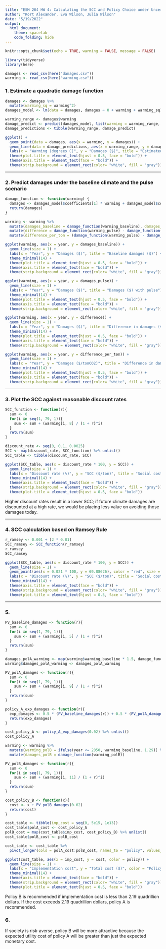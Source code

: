 ```yaml
---
title: "ESM 204 HW 4: Calculating the SCC and Policy Choice under Uncertainty"
author: "Kort Alexander, Eva Wilson, Julia Wilson"
date: "5/19/2022"
output: 
  html_document:
    theme: spacelab
    code_folding: hide
---
```


```r
knitr::opts_chunk$set(echo = TRUE, warning = FALSE, message = FALSE)

library(tidyverse)
library(here)
```

```r
damages <- read_csv(here("damages.csv"))
warming <- read_csv(here("warming.csv"))
```

### 1. Estimate a quadratic damage function 

```r
damages <- damages %>% 
  mutate(warming_sq = warming^2)
damages_model <- lm(data = damages, damages ~ 0 + warming + warming_sq)

warming_range <- damages$warming
damage_predict <- predict(damages_model, list(warming = warming_range, warming_sq = warming_range^2))
damage_predictions <- tibble(warming_range, damage_predict)

ggplot() +
  geom_point(data = damages, aes(x = warming, y = damages)) +
  geom_line(data = damage_predictions, aes(x = warming_range, y = damage_predict), color = "blue") +
  labs(x = "Warming (degrees C)", y = "Damages ($)", title = "Estimated damages (USD) per unit of additional warming (Celsius)") +
  theme(plot.title = element_text(hjust = 0.5, face = "bold")) +
  theme(axis.title = element_text(face = "bold")) +
  theme(strip.background = element_rect(color= "white", fill = "gray"))
```

***

### 2. Predict damages under the baseline climate and the pulse scenario

```r
damage_function <- function(warming) {
  damages <- damages_model$coefficients[1] * warming + damages_model$coefficients[2] * (warming^2)
  return(damages)
}
```

```r
warming <- warming %>% 
  mutate(damages_baseline = damage_function(warming_baseline), damages_pulse = damage_function(warming_pulse)) %>% 
  mutate(difference = damage_function(warming_pulse) - damage_function(warming_baseline)) %>% 
  mutate(difference_per_ton = (damage_function(warming_pulse) - damage_function(warming_baseline)) / 35000000000 )

ggplot(warming, aes(x = year, y = damages_baseline)) +
  geom_line(size = 1) +
  labs(x = "Year", y = "Damages ($)", title = "Baseline damages ($)") +
  theme_minimal(14) +
  theme(plot.title = element_text(hjust = 0.5, face = "bold")) +
  theme(axis.title = element_text(face = "bold")) +
  theme(strip.background = element_rect(color= "white", fill = "gray"))

ggplot(warming, aes(x = year, y = damages_pulse)) +
  geom_line(size = 1) +
  labs(x = "Year", y = "Damages ($)", title = "Damages ($) with pulse") +
  theme_minimal(14) +
  theme(plot.title = element_text(hjust = 0.5, face = "bold")) +
  theme(axis.title = element_text(face = "bold")) +
  theme(strip.background = element_rect(color= "white", fill = "gray"))

ggplot(warming, aes(x = year, y = difference)) +
  geom_line(size = 1) +
  labs(x = "Year", y = "Damages ($)", title = "Difference in damages ($) with pulse") +
  theme_minimal(14) +
  theme(plot.title = element_text(hjust = 0.5, face = "bold")) +
  theme(axis.title = element_text(face = "bold")) +
  theme(strip.background = element_rect(color= "white", fill = "gray"))

ggplot(warming, aes(x = year, y = difference_per_ton)) +
  geom_line(size = 1) +
  labs(x = "Year", y = "Damages ($/tonCO2)", title = "Difference in damages with pulse per ton of CO2") +
  theme_minimal(14) +
  theme(plot.title = element_text(hjust = 0.5, face = "bold")) +
  theme(axis.title = element_text(face = "bold")) +
  theme(strip.background = element_rect(color= "white", fill = "gray"))
```

***

### 3. Plot the SCC against reasonable discount rates

```r
SCC_function <- function(r){
  sum <- 0
  for(i in seq(1, 79, 1)){
    sum <- sum + (warming[i, 8] / (1 + r)^i)
  }
  return(sum)
}

discount_rate <- seq(0, 0.1, 0.0025)
SCC <- map(discount_rate, SCC_function) %>% unlist()
SCC_table <- tibble(discount_rate, SCC)

ggplot(SCC_table, aes(x = discount_rate * 100, y = SCC)) +
  geom_line(size = 1) +
  labs(x = "Discount rate (%)", y = "SCC ($/ton)", title = "Social cost of carbon per discount rate") +
  theme_minimal(14) + 
  theme(axis.title = element_text(face = "bold")) +
  theme(strip.background = element_rect(color= "white", fill = "gray")) +
  theme(plot.title = element_text(hjust = 0.5, face = "bold")) 
```

Higher discount rates result in a lower SCC; if future climate damages are discounted at a high rate, we would be placing less value on avoiding those damages today.

***

### 4. SCC calculation based on Ramsey Rule

```r
r_ramsey <- 0.001 + (2 * 0.01)
SCC_ramsey <- SCC_function(r_ramsey)
r_ramsey
SCC_ramsey

ggplot(SCC_table, aes(x = discount_rate * 100, y = SCC)) +
  geom_line(size = 1) +
  geom_point(aes(x = 0.021 * 100, y = 69.88626), color = "red", size = 4) +
  labs(x = "Discount rate (%)", y = "SCC ($/ton)", title = "Social cost of carbon per discount rate") +
  theme_minimal(14) + 
  theme(axis.title = element_text(face = "bold")) +
  theme(strip.background = element_rect(color= "white", fill = "gray")) +
  theme(plot.title = element_text(hjust = 0.5, face = "bold")) 
```

***

### 5. 

```r
PV_baseline_damages <- function(r){
  sum <- 0
  for(i in seq(1, 79, 1)){
    sum <- sum + (warming[i, 5] / (1 + r)^i)
  }
  return(sum)
}

damages_polA_warming <- map(warming$warming_baseline * 1.5, damage_function) %>% unlist()
warming$damages_polA_warming <- damages_polA_warming

PV_polA_damages <- function(r){
  sum <- 0
  for(i in seq(1, 79, 1)){
    sum <- sum + (warming[i, 9] / (1 + r)^i)
  }
  return(sum)
}

policy_A_exp_damages <- function(r){
  exp_damages <- 0.5 * (PV_baseline_damages(r)) + 0.5 * (PV_polA_damages(r))
  return(exp_damages)
}

cost_policy_A <- policy_A_exp_damages(0.02) %>% unlist()
cost_policy_A

warming <- warming %>% 
  mutate(warming_polB = ifelse(year <= 2050, warming_baseline, 1.29)) %>% 
  mutate(damages_polB = damage_function(warming_polB))

PV_polB_damages <- function(r){
  sum <- 0
  for(i in seq(1, 79, 1)){
    sum <- sum + (warming[i, 11] / (1 + r)^i)
  }
  return(sum)
}

cost_policy_B <- function(x){
  cost <- x + PV_polB_damages(0.02)
  return(cost)
}

cost_table <- tibble(imp_cost = seq(0, 5e15, 1e13))
cost_table$polA_cost <- cost_policy_A
polB_cost = map(cost_table$imp_cost, cost_policy_B) %>% unlist()
cost_table$polB_cost <- polB_cost 

cost_table <- cost_table %>% 
  pivot_longer(cols = polA_cost:polB_cost, names_to = "policy", values_to = "cost")

ggplot(cost_table, aes(x = imp_cost, y = cost, color = policy)) +
  geom_line(size = 1) +
  labs(x = "Implementation cost", y = "Total cost ($)", color = "Policy", title = "Total policy cost by implementation cost") +
  theme_minimal(14) + 
  theme(axis.title = element_text(face = "bold")) +
  theme(strip.background = element_rect(color= "white", fill = "gray")) +
  theme(plot.title = element_text(hjust = 0.5, face = "bold")) 
```

Policy B is recommended if implementation cost is less than 2.19 quadrillion dollars. If the cost exceeds 2.19 quadrillion dollars, policy A is recommended.

### 6. 

If society is risk-averse, policy B will be more attractive because the expected utility cost of policy A will be greater than just the expected monetary cost.
